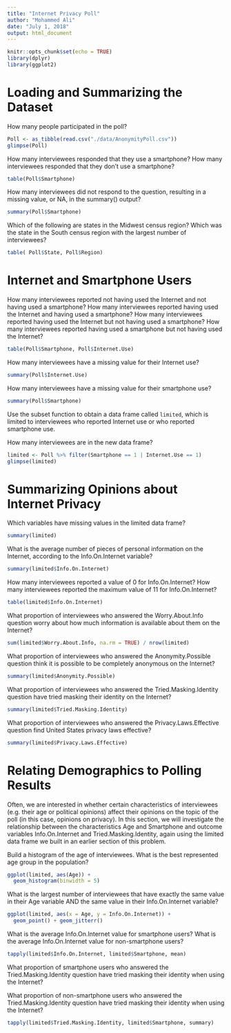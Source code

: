 ```yaml
---
title: "Internet Privacy Poll"
author: "Mohammed Ali"
date: "July 1, 2018"
output: html_document
---
```


```r
knitr::opts_chunk$set(echo = TRUE)
library(dplyr)
library(ggplot2)
```

# Loading and Summarizing the Dataset

How many people participated in the poll?

```r
Poll <- as_tibble(read.csv("./data/AnonymityPoll.csv"))
glimpse(Poll)
```

How many interviewees responded that they use a smartphone?
How many interviewees responded that they don't use a smartphone?
```r
table(Poll$Smartphone)
```

How many interviewees did not respond to the question, resulting in a missing value, or NA, in the summary() output?

```r
summary(Poll$Smartphone)
```

Which of the following are states in the Midwest census region?
Which was the state in the South census region with the largest number of interviewees?

```r
table( Poll$State, Poll$Region)
```

# Internet and Smartphone Users

How many interviewees reported not having used the Internet and not having used a smartphone?
How many interviewees reported having used the Internet and having used a smartphone?
How many interviewees reported having used the Internet but not having used a smartphone?
How many interviewees reported having used a smartphone but not having used the Internet?

```r
table(Poll$Smartphone, Poll$Internet.Use)
```

How many interviewees have a missing value for their Internet use?

```r
summary(Poll$Internet.Use)
```

How many interviewees have a missing value for their smartphone use?

```r
summary(Poll$Smartphone)
```

Use the subset function to obtain a data frame called `limited`, which is limited to interviewees who reported Internet use or who reported smartphone use. 

How many interviewees are in the new data frame?

```r
limited <- Poll %>% filter(Smartphone == 1 | Internet.Use == 1)
glimpse(limited)
```

# Summarizing Opinions about Internet Privacy

Which variables have missing values in the limited data frame?

```r
summary(limited)
```

What is the average number of pieces of personal information on the Internet, according to the Info.On.Internet variable?

```r
summary(limited$Info.On.Internet)
```

How many interviewees reported a value of 0 for Info.On.Internet?
How many interviewees reported the maximum value of 11 for Info.On.Internet?

```r
table(limited$Info.On.Internet)
```

What proportion of interviewees who answered the Worry.About.Info question worry about how much information is available about them on the Internet? 

```r
sum(limited$Worry.About.Info, na.rm = TRUE) / nrow(limited)
```

What proportion of interviewees who answered the Anonymity.Possible question think it is possible to be completely anonymous on the Internet?

```r
summary(limited$Anonymity.Possible)
```

What proportion of interviewees who answered the Tried.Masking.Identity question have tried masking their identity on the Internet?

```r
summary(limited$Tried.Masking.Identity)
```

What proportion of interviewees who answered the Privacy.Laws.Effective question find United States privacy laws effective?

```r
summary(limited$Privacy.Laws.Effective)
```

# Relating Demographics to Polling Results
Often, we are interested in whether certain characteristics of interviewees (e.g. their age or political opinions) affect their opinions on the topic of the poll (in this case, opinions on privacy). In this section, we will investigate the relationship between the characteristics Age and Smartphone and outcome variables Info.On.Internet and Tried.Masking.Identity, again using the limited data frame we built in an earlier section of this problem.

Build a histogram of the age of interviewees. What is the best represented age group in the population?

```r
ggplot(limited, aes(Age)) +
  geom_histogram(binwidth = 5)
```

What is the largest number of interviewees that have exactly the same value in their Age variable AND the same value in their Info.On.Internet variable? 

```r
ggplot(limited, aes(x = Age, y = Info.On.Internet)) +
  geom_point() + geom_jitterr()
```

What is the average Info.On.Internet value for smartphone users?
What is the average Info.On.Internet value for non-smartphone users?

```r
tapply(limited$Info.On.Internet, limited$Smartphone, mean)
```

What proportion of smartphone users who answered the Tried.Masking.Identity question have tried masking their identity when using the Internet?

What proportion of non-smartphone users who answered the Tried.Masking.Identity question have tried masking their identity when using the Internet?


```r
tapply(limited$Tried.Masking.Identity, limited$Smartphone, summary)
```
